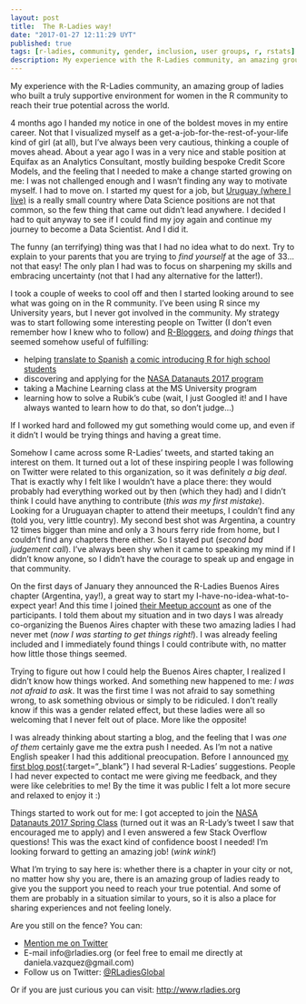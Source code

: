 ```yaml
---
layout: post
title:  The R-Ladies way!
date: "2017-01-27 12:11:29 UYT"
published: true
tags: [r-ladies, community, gender, inclusion, user groups, r, rstats]
description: My experience with the R-Ladies community, an amazing group of ladies who built a truly supportive environment for women in the R community.
---
```

My experience with the R-Ladies community, an amazing group of ladies who built a truly supportive environment for women in the R community to reach their true potential across the world.

<!--more-->
4 months ago I handed my notice in one of the boldest moves in my entire career. Not that I visualized myself as a get-a-job-for-the-rest-of-your-life kind of girl (at all), but I've always been very cautious, thinking a couple of moves ahead. About a year ago I was in a very nice and stable position at Equifax as an Analytics Consultant, mostly building bespoke Credit Score Models, and the feeling that I needed to make a change started growing on me: I was not challenged enough and I wasn't finding any way to motivate myself. I had to move on. I started my quest for a job, but [Uruguay (where I live)](https://en.wikipedia.org/wiki/Uruguay) is a really small country where Data Science positions are not that common, so the few thing that came out didn't lead anywhere. I decided I had to quit anyway to see if I could find my joy again and continue my journey to become a Data Scientist. And I did it.

The funny (an terrifying) thing was that I had no idea what to do next. Try to explain to your parents that you are trying to *find yourself* at the age of 33... not that easy! The only plan I had was to focus on sharpening my skills and embracing uncertainty (not that I had any alternative for the latter!).

I took a couple of weeks to cool off and then I started looking around to see what was going on in the R community. I've been using R since my University years, but I never got involved in the community. My strategy was to start following some interesting people on Twitter (I don't even remember how I knew who to follow) and [R-Bloggers](https://www.r-bloggers.com/), and *doing things* that seemed somehow useful of fulfilling:

* helping [translate to Spanish](https://github.com/BetaAndBit/ComicBooks/blob/master/es_la/HeavyDog_es_la.pdf) [a comic introducing R for high school students](https://github.com/BetaAndBit/ComicBooks/blob/master/en/HeavyDog_en.pdf) 
* discovering and applying for the [NASA Datanauts 2017 program](https://open.nasa.gov/explore/datanauts/) 
* taking a Machine Learning class at the MS University program
* learning how to solve a Rubik's cube (wait, I just Googled it! and I have always wanted to learn how to do that, so don't judge...) 

If I worked hard and followed my gut something would come up, and even if it didn't I would be trying things and having a great time.

Somehow I came across some R-Ladies' tweets, and started taking an interest on them. It turned out a lot of these inspiring people I was following on Twitter were related to this organization, so it was definitely *a big deal*. That is exactly why I felt like I wouldn't have a place there: they would probably had everything worked out by then (which they had) and I didn't think I could have anything to contribute (*this was my first mistake*). Looking for a Uruguayan chapter to attend their meetups, I couldn't find any (told you, very little country). My second best shot was Argentina, a country 12 times bigger than mine and only a 3 hours ferry ride from home, but I couldn't find any chapters there either. So I stayed put (*second bad judgement call*). I've always been shy when it came to speaking my mind if I didn't know anyone, so I didn't have the courage to speak up and engage in that community.

On the first days of January they announced the R-Ladies Buenos Aires chapter (Argentina, yay!), a great way to start my I-have-no-idea-what-to-expect year! And this time I joined [their Meetup account](https://www.meetup.com/rladies-buenos-aires/) as one of the participants. I told them about my situation and in two days I was already co-organizing the Buenos Aires chapter with these two amazing ladies I had never met (*now I was starting to get things right!*). I was already feeling included and I immediately found things I could contribute with, no matter how little those things seemed. 

Trying to figure out how I could help the Buenos Aires chapter, I realized I didn't know how things worked. And something new happened to me: *I was not afraid to ask*. It was the first time I was not afraid to say something wrong, to ask something obvious or simply to be ridiculed. I don't really know if this was a gender related effect, but these ladies were all so welcoming that I never felt out of place. More like the opposite! 

I was already thinking about starting a blog, and the feeling that I was *one of them* certainly gave me the extra push I needed. As I'm not a native English speaker I had this additional preocupation. Before I announced [my first blog post]({% post_url 2017-01-23-what-demographics-voted-for-trump %}){:target="_blank"} I had several R-Ladies' suggestions. People I had never expected to contact me were giving me feedback, and they were like celebrities to me! By the time it was public I felt a lot more secure and relaxed to enjoy it :) 

Things started to work out for me: I got accepted to join the [NASA Datanauts 2017 Spring Class](https://open.nasa.gov/blog/welcome-datanauts-2017-spring-class/) (turned out it was an R-Lady's tweet I saw that encouraged me to apply) and I even answered a few Stack Overflow questions! This was the exact kind of confidence boost I needed! I'm looking forward to getting an amazing job! (*wink wink!*)

What I'm trying to say here is: whether there is a chapter in your city or not, no matter how shy you are, there is an amazing group of ladies ready to give you the support you need to reach your true potential. And some of them are probably in a situation similar to yours, so it is also a place for sharing experiences and not feeling lonely.

Are you still on the fence? You can:

* [Mention me on Twitter](https://twitter.com/intent/tweet?user_id=114258616)
* E-mail info@rladies.org (or feel free to email me directly at daniela.vazquez@gmail.com)
* Follow us on Twitter: [@RLadiesGlobal](https://twitter.com/intent/user?screen_name=RLadiesGlobal)

Or if you are just curious you can visit: [http://www.rladies.org](http://www.rladies.org)